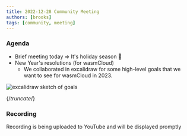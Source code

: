 ```yaml
---
title: 2022-12-28 Community Meeting
authors: [brooks]
tags: [community, meeting]
---
```


### Agenda

- Brief meeting today => It's holiday season 🎁
- New Year's resolutions (for wasmCloud)
  - We collaborated in excalidraw for some high-level goals that we want to see for wasmCloud in 2023.

![excalidraw sketch of goals](/images/community/wasmCloud_2023_Goals.png)

{/*truncate*/}

### Recording

Recording is being uploaded to YouTube and will be displayed promptly
